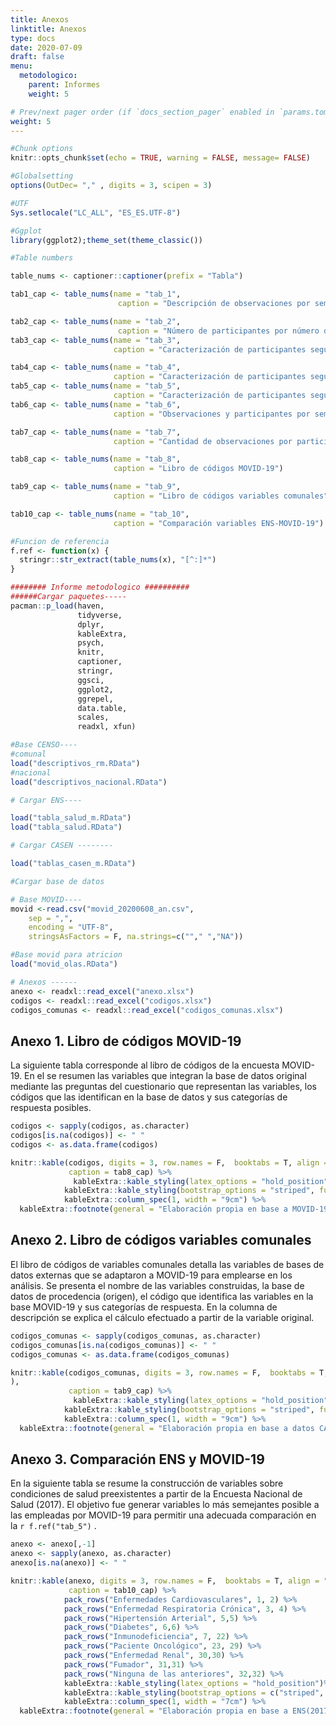 ```yaml
---
title: Anexos
linktitle: Anexos
type: docs
date: 2020-07-09
draft: false
menu:
  metodologico:
    parent: Informes
    weight: 5

# Prev/next pager order (if `docs_section_pager` enabled in `params.toml`)
weight: 5
---
```


```r
#Chunk options
knitr::opts_chunk$set(echo = TRUE, warning = FALSE, message= FALSE)

#Globalsetting
options(OutDec= "," , digits = 3, scipen = 3)

#UTF
Sys.setlocale("LC_ALL", "ES_ES.UTF-8")

#Ggplot
library(ggplot2);theme_set(theme_classic())
```

```r
#Table numbers

table_nums <- captioner::captioner(prefix = "Tabla")

tab1_cap <- table_nums(name = "tab_1", 
                        caption = "Descripción de observaciones por semana")

tab2_cap <- table_nums(name = "tab_2", 
                        caption = "Número de participantes por número de observaciones")
tab3_cap <- table_nums(name = "tab_3",
                       caption = "Caracterización de participantes según tramo etario, sexo y región de residencia")

tab4_cap <- table_nums(name = "tab_4",
                       caption = "Caracterización de participantes según comuna de residencia")
tab5_cap <- table_nums(name = "tab_5",
                       caption = "Caracterización de participantes según prevalencia de enfermedades")
tab6_cap <- table_nums(name = "tab_6",
                       caption = "Observaciones y participantes por semana epidemiológica")

tab7_cap <- table_nums(name = "tab_7",
                       caption = "Cantidad de observaciones por participante")

tab8_cap <- table_nums(name = "tab_8",
                       caption = "Libro de códigos MOVID-19")

tab9_cap <- table_nums(name = "tab_9",
                       caption = "Libro de códigos variables comunales")

tab10_cap <- table_nums(name = "tab_10",
                       caption = "Comparación variables ENS-MOVID-19")

#Funcion de referencia
f.ref <- function(x) {
  stringr::str_extract(table_nums(x), "[^:]*")
}
```

```r
######## Informe metodologico ##########
######Cargar paquetes-----
pacman::p_load(haven,
               tidyverse,
               dplyr,
               kableExtra,
               psych,
               knitr,
               captioner,
               stringr,
               ggsci,
               ggplot2,
               ggrepel,
               data.table,
               scales,
               readxl, xfun)

#Base CENSO----
#comunal
load("descriptivos_rm.RData")
#nacional
load("descriptivos_nacional.RData")

# Cargar ENS----

load("tabla_salud_m.RData")
load("tabla_salud.RData")

# Cargar CASEN --------

load("tablas_casen_m.RData")

#Cargar base de datos

# Base MOVID----
movid <-read.csv("movid_20200608_an.csv",
    sep = ",",
    encoding = "UTF-8",
    stringsAsFactors = F, na.strings=c(""," ","NA"))

#Base movid para atricion
load("movid_olas.RData")

# Anexos ------
anexo <- readxl::read_excel("anexo.xlsx")
codigos <- readxl::read_excel("codigos.xlsx")
codigos_comunas <- readxl::read_excel("codigos_comunas.xlsx")
```

## Anexo 1. Libro de códigos MOVID-19 {-}

La siguiente tabla corresponde al libro de códigos de la encuesta MOVID-19. En el se resumen las variables que integran la base de datos original mediante las preguntas del cuestionario que representan las variables, los códigos que las identifican en la base de datos y sus categorías de respuesta posibles.

```r
codigos <- sapply(codigos, as.character)
codigos[is.na(codigos)] <- " "
codigos <- as.data.frame(codigos)

```

```r
knitr::kable(codigos, digits = 3, row.names = F,  booktabs = T, align = "c",col.names = c("Variables", "Código", "Categorías"),
             caption = tab8_cap) %>%
              kableExtra::kable_styling(latex_options = "hold_position")%>%
            kableExtra::kable_styling(bootstrap_options = "striped", full_width = F)%>%
            kableExtra::column_spec(1, width = "9cm") %>%
  kableExtra::footnote(general = "Elaboración propia en base a MOVID-19", general_title = "Fuente:")

```


## Anexo 2. Libro de códigos variables comunales {-}

El libro de códigos de variables comunales detalla las variables de bases de datos externas que se adaptaron a MOVID-19 para emplearse en los análisis. Se presenta el nombre de las variables construidas, la base de datos de procedencia (origen),  el código que identifica las variables en la base MOVID-19 y  sus categorías de respuesta. En la columna de descripción se explica el cálculo efectuado a partir de la variable original.

```r
codigos_comunas <- sapply(codigos_comunas, as.character)
codigos_comunas[is.na(codigos_comunas)] <- " "
codigos_comunas <- as.data.frame(codigos_comunas)

```

```r
knitr::kable(codigos_comunas, digits = 3, row.names = F,  booktabs = T, align = "c",col.names = c("Variable", "Origen", "Descripción", "Código", "Categorías"
),
             caption = tab9_cap) %>%
              kableExtra::kable_styling(latex_options = "hold_position")%>%
            kableExtra::kable_styling(bootstrap_options = "striped", full_width = F)%>%
            kableExtra::column_spec(1, width = "9cm") %>%
  kableExtra::footnote(general = "Elaboración propia en base a datos CASEN", general_title = "Fuente:")

```



## Anexo 3. Comparación ENS y MOVID-19 {-}

En la siguiente tabla se resume la construcción de variables sobre condiciones de salud preexistentes a partir de la Encuesta Nacional de Salud (2017). El objetivo fue generar variables lo más semejantes posible a las empleadas por MOVID-19 para permitir una adecuada comparación en la `r f.ref("tab_5")` . 

```r
anexo <- anexo[,-1]
anexo <- sapply(anexo, as.character)
anexo[is.na(anexo)] <- " "

```

```r
knitr::kable(anexo, digits = 3, row.names = F,  booktabs = T, align = "c",col.names = c("MOVID-19", "ENS", "Código ENS", "Notas"),
             caption = tab10_cap) %>%
            pack_rows("Enfermedades Cardiovasculares", 1, 2) %>%
            pack_rows("Enfermedad Respiratoria Crónica", 3, 4) %>%
            pack_rows("Hipertensión Arterial", 5,5) %>%
            pack_rows("Diabetes", 6,6) %>%
            pack_rows("Inmunodeficiencia", 7, 22) %>%
            pack_rows("Paciente Oncológico", 23, 29) %>%
            pack_rows("Enfermedad Renal", 30,30) %>%
            pack_rows("Fumador", 31,31) %>%
            pack_rows("Ninguna de las anteriores", 32,32) %>%
            kableExtra::kable_styling(latex_options = "hold_position")%>%
            kableExtra::kable_styling(bootstrap_options = c("striped", "hover", "condensed"), full_width = F)%>%
            kableExtra::column_spec(1, width = "7cm") %>%
  kableExtra::footnote(general = "Elaboración propia en base a ENS(2017) MOVID-19", general_title = "Fuente:")

```

